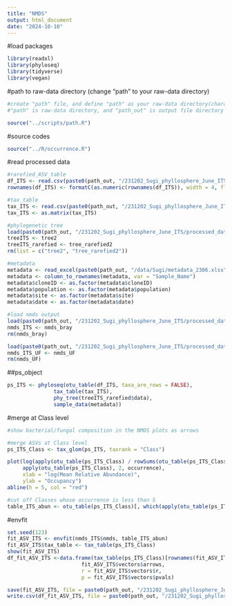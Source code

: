 ```yaml
---
title: "NMDS"
output: html_document
date: "2024-10-10"
---
```


#load packages

```r
library(readxl)
library(phyloseq)
library(tidyverse)
library(vegan)
```

#path to raw-data directory (change "path" to your raw-data directory)

```r
#create "path" file, and define "path" as your raw-data directory(character vector) in the file
#"path" is raw-data directory, and "path_out" is output file directory

source("../scripts/path.R")
```

#source codes

```r
source("../R/occurrence.R")
```

#read processed data

```r
#rarefied_ASV_table
df_ITS <- read.csv(paste0(path_out, "/231202_Sugi_phyllosphere_June_ITS/processed_data/df_rarefied_ITS.csv"), row.names = 1)
rownames(df_ITS) <- formatC(as.numeric(rownames(df_ITS)), width = 4, flag = "0") #add 0 to rownames

#tax_table
tax_ITS <- read.csv(paste0(path_out, "/231202_Sugi_phyllosphere_June_ITS/processed_data/tax_table2_ITS.csv"), row.names = 1)
tax_ITS <- as.matrix(tax_ITS)

#phylogenetic tree
load(paste0(path_out, "/231202_Sugi_phyllosphere_June_ITS/processed_data/trees.Rdata"))
treeITS <- tree2
treeITS_rarefied <- tree_rarefied2
rm(list = c("tree2", "tree_rarefied2"))

#metadata
metadata <- read_excel(paste0(path_out, "/data/Sugi/metadata_2306.xlsx"), sheet = "Sheet1")
metadata <- column_to_rownames(metadata, var = "Sample_Name")
metadata$cloneID <- as.factor(metadata$cloneID)
metadata$population <- as.factor(metadata$population)
metadata$site <- as.factor(metadata$site)
metadata$date <- as.factor(metadata$date)

#load nmds output
load(paste0(path_out, "/231202_Sugi_phyllosphere_June_ITS/processed_data/NMDS_bray_ITS.Rdata"))
nmds_ITS <- nmds_bray
rm(nmds_bray)

load(paste0(path_out, "/231202_Sugi_phyllosphere_June_ITS/processed_data/NMDS_weightedUF_ITS.Rdata"))
nmds_ITS_UF <- nmds_UF
rm(nmds_UF)
```

##ps_object

```r
ps_ITS <- phyloseq(otu_table(df_ITS, taxa_are_rows = FALSE), 
               tax_table(tax_ITS), 
               phy_tree(treeITS_rarefied$data), 
               sample_data(metadata))
```

#merge at Class level

```r
#show bacterial/fungal composition in the NMDS plots as arrows

#merge ASVs at Class level
ps_ITS_Class <- tax_glom(ps_ITS, taxrank = "Class")
```

```r
plot(log(apply(otu_table(ps_ITS_Class) / rowSums(otu_table(ps_ITS_Class)), 2, mean)), 
     apply(otu_table(ps_ITS_Class), 2, occurrence), 
     xlab = "log(Mean Relative Abundance)", 
     ylab = "Occupancy")
abline(h = 5, col = "red")

#cut off Classes whose occurrence is less than 5
table_ITS_abun <- otu_table(ps_ITS_Class)[, which(apply(otu_table(ps_ITS_Class), 2, occurrence) > 4)]
```

#envfit

```r
set.seed(123)
fit_ASV_ITS <- envfit(nmds_ITS$nmds, table_ITS_abun)
fit_ASV_ITS$tax_table <- tax_table(ps_ITS_Class)
show(fit_ASV_ITS)
df_fit_ASV_ITS <-data.frame(tax_table(ps_ITS_Class)[rownames(fit_ASV_ITS$vectors$arrows), "Class"], 
                        fit_ASV_ITS$vectors$arrows, 
                        r = fit_ASV_ITS$vectors$r, 
                        p = fit_ASV_ITS$vectors$pvals)

save(fit_ASV_ITS, file = paste0(path_out, "/231202_Sugi_phyllosphere_June_ITS/analysis/envfit_bray_ASV.Rdata"))
write.csv(df_fit_ASV_ITS, file = paste0(path_out, "/231202_Sugi_phyllosphere_June_ITS/analysis/envfit_bray_ASV.csv"))
```

